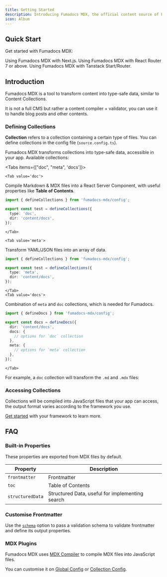 ```yaml
---
title: Getting Started
description: Introducing Fumadocs MDX, the official content source of Fumadocs.
icon: Album
---
```


## Quick Start

Get started with Fumadocs MDX:

<Cards>
  <Card title="Next.js" href="/docs/mdx/next">
    Using Fumadocs MDX with Next.js.
  </Card>
  <Card title="React Router" href="/docs/mdx/vite/react-router">
    Using Fumadocs MDX with React Router 7 or above.
  </Card>
  <Card title="Tanstack Start" href="/docs/mdx/vite/tanstack-start">
    Using Fumadocs MDX with Tanstack Start/Router.
  </Card>
</Cards>

## Introduction

Fumadocs MDX is a tool to transform content into type-safe data, similar to Content Collections.

It is not a full CMS but rather a content compiler + validator, you can use it to handle blog posts and other contents.

### Defining Collections

**Collection** refers to a collection containing a certain type of files. You can define collections in the config file (`source.config.ts`).

Fumadocs MDX transforms collections into type-safe data, accessible in your app. Available collections:

<Tabs items={["doc", "meta", 'docs']}>

    <Tab value='doc'>

Compile Markdown & MDX files into a React Server Component, with useful properties like **Table of Contents**.

```ts title="source.config.ts"
import { defineCollections } from 'fumadocs-mdx/config';

export const test = defineCollections({
  type: 'doc',
  dir: 'content/docs',
});
```

    </Tab>

    <Tab value='meta'>

Transform YAML/JSON files into an array of data.

```ts title="source.config.ts"
import { defineCollections } from 'fumadocs-mdx/config';

export const test = defineCollections({
  type: 'meta',
  dir: 'content/docs',
});
```

    </Tab>
    <Tab value='docs'>

Combination of `meta` and `doc` collections, which is needed for Fumadocs.

```ts title="source.config.ts"
import { defineDocs } from 'fumadocs-mdx/config';

export const docs = defineDocs({
  dir: 'content/docs',
  docs: {
    // options for `doc` collection
  },
  meta: {
    // options for `meta` collection
  },
});
```

    </Tab>

</Tabs>

For example, a `doc` collection will transform the `.md` and `.mdx` files:

<Files>
  <Folder name="folder" defaultOpen>
    <File name="ui.md" />
  </Folder>
  <File name="hello.md" />
  <File name="index.mdx" />
  <File
    name="meta.json"
    className="opacity-50 cursor-not-allowed"
    aria-disabled
  />
</Files>

### Accessing Collections

Collections will be compiled into JavaScript files that your app can access, the output format varies according to the framework you use.

[Get started](#quickstart) with your framework to learn more.

## FAQ

### Built-in Properties

These properties are exported from MDX files by default.

| Property         | Description                                     |
| ---------------- | ----------------------------------------------- |
| `frontmatter`    | Frontmatter                                     |
| `toc`            | Table of Contents                               |
| `structuredData` | Structured Data, useful for implementing search |

### Customise Frontmatter

Use the [`schema`](/docs/mdx/collections#schema-1) option to pass a validation schema to validate frontmatter and define its output properties.

### MDX Plugins

Fumadocs MDX uses [MDX Compiler](https://mdxjs.com/packages/mdx) to compile MDX files into JavaScript files.

You can customise it on [Global Config](/docs/mdx/global#mdx-options) or [Collection Config](/docs/mdx/collections#mdxoptions).
